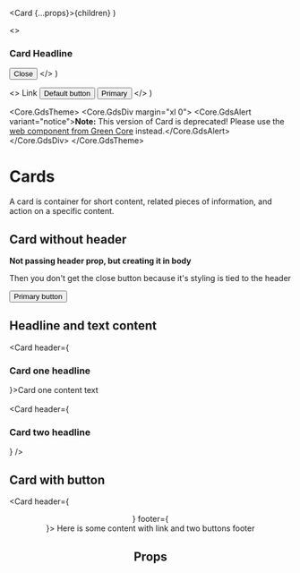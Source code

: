 
  <Card {...props}>{children}</Card>
)

  <>
    <h3>Card Headline</h3>
    <Button variant="close">
      <span className="sr-only">Close</span>
      <i></i>
    </Button>
  </>
)

  <>
    <Link href="https://seb.se" className="button link">
      Link
    </Link>
    <Button>Default button</Button>
    <Button variant="primary">Primary</Button>
  </>
)

<Meta of={CardStories} />

<Core.GdsTheme>
  <Core.GdsDiv margin="xl 0">
    <Core.GdsAlert variant="notice">**Note:** This version of Card is deprecated! Please use the [web component from Green Core](https://storybook.seb.io/latest/core/?path=/docs/components-card--docs) instead.</Core.GdsAlert>
  </Core.GdsDiv>
</Core.GdsTheme>

# Cards

A card is container for short content, related pieces of information, and action on a specific content.

<Canvas of={CardStories.Default} />

## Card without header

<Card>
  <p>
    <strong>Not passing header prop, but creating it in body</strong>
  </p>
  <p class="mb-5">
    Then you don't get the close button because it's styling is tied to the
    header
  </p>
  <div>
    <button class="primary">Primary button</button>
  </div>
</Card>

## Headline and text content
<Card header={<h3>Card one headline</h3>}>Card one content text</Card>
<br /><br />
<Card header={<h3>Card two headline</h3>} />

## Card with button

<Card header={<Header />} footer={<Footer />}>
  Here is some content with link and two buttons footer
</Card>

## Props

<ArgTypes />

